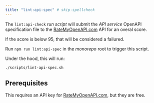 ```yaml
---
title: "lint:api-spec" # skip-spellcheck
---
```


The `lint:api-check` _run script_ will submit the _API service_ OpenAPI
specification file to the [RateMyOpenAPI.com](https://ratemyopenapi.com)
API for an overal score.

If the score is below 95, that will be considered a failured.

Run `npm run lint:api-spec` in the _monorepo_ root to trigger this script.

Under the hood, this will run:

```sh title="Terminal"
./scripts/lint-api-spec.sh
```

## Prerequisites

This requires an API key for [RateMyOpenAPI.com](https://ratemyopenapi.com),
but they are free.
